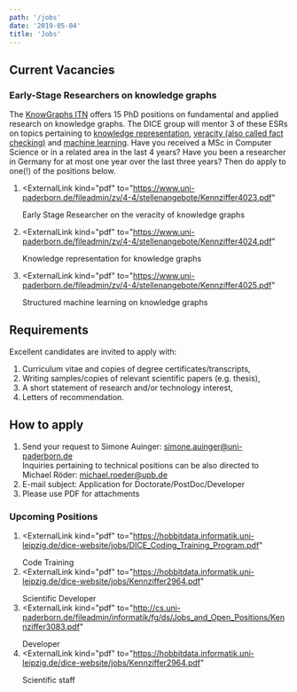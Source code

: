 ```yaml
---
path: '/jobs'
date: '2019-05-04'
title: 'Jobs'
---
```


## Current Vacancies

### Early-Stage Researchers on knowledge graphs

The [KnowGraphs ITN](https://kg.codezen.net) offers 15 PhD positions on fundamental and applied research on knowledge graphs. The DICE group will mentor 3 of these ESRs on topics pertaining to [knowledge representation](https://www.uni-paderborn.de/fileadmin/zv/4-4/stellenangebote/Kennziffer4024.pdf), [veracity (also called fact checking)](https://www.uni-paderborn.de/fileadmin/zv/4-4/stellenangebote/Kennziffer4023.pdf) and [machine learning](https://www.uni-paderborn.de/fileadmin/zv/4-4/stellenangebote/Kennziffer4025.pdf). Have you received a MSc in Computer Science or in a related area in the last 4 years? Have you been a researcher in Germany for at most one year over the last three years? Then do apply to one(!) of the positions below. 

1. <ExternalLink
     kind="pdf"
     to="https://www.uni-paderborn.de/fileadmin/zv/4-4/stellenangebote/Kennziffer4023.pdf"
   >
     Early Stage Researcher on the veracity of knowledge graphs
   </ExternalLink>

2. <ExternalLink
     kind="pdf"
     to="https://www.uni-paderborn.de/fileadmin/zv/4-4/stellenangebote/Kennziffer4024.pdf"
   >
     Knowledge representation for knowledge graphs
   </ExternalLink>

3. <ExternalLink
     kind="pdf"
     to="https://www.uni-paderborn.de/fileadmin/zv/4-4/stellenangebote/Kennziffer4025.pdf"
   >
     Structured machine learning on knowledge graphs
   </ExternalLink>

## Requirements

Excellent candidates are invited to apply with:

1. Curriculum vitae and copies of degree certificates/transcripts,
2. Writing samples/copies of relevant scientific papers (e.g. thesis),
3. A short statement of research and/or technology interest,
4. Letters of recommendation.

## How to apply

1. Send your request to Simone Auinger: <a href="mailto:simone.auinger@uni-paderborn.de">simone.auinger@uni-paderborn.de</a>  
   Inquiries pertaining to technical positions can be also directed to Michael Röder: <a href="mailto:michael.roeder@upb.de">michael.roeder@upb.de</a>
2. E-mail subject: Application for Doctorate/PostDoc/Developer
3. Please use PDF for attachments


### Upcoming Positions

1. <ExternalLink
     kind="pdf"
     to="https://hobbitdata.informatik.uni-leipzig.de/dice-website/jobs/DICE_Coding_Training_Program.pdf"
   >
     Code Training
   </ExternalLink>
2. <ExternalLink
     kind="pdf"
     to="https://hobbitdata.informatik.uni-leipzig.de/dice-website/jobs/Kennziffer2964.pdf"
   >
     Scientific Developer
   </ExternalLink>
3. <ExternalLink
     kind="pdf"
     to="http://cs.uni-paderborn.de/fileadmin/informatik/fg/ds/Jobs_and_Open_Positions/Kennziffer3083.pdf"
   >
     Developer
   </ExternalLink>
4. <ExternalLink
     kind="pdf"
     to="https://hobbitdata.informatik.uni-leipzig.de/dice-website/jobs/Kennziffer2964.pdf"
   >
     Scientific staff
   </ExternalLink>

